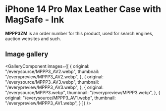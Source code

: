 
# iPhone 14 Pro Max Leather Case with MagSafe - Ink

<Callout type='info' emoji='👉🏻'>**MPPP3ZM** is an order number for this product, used for search engines, auction websites and such.</Callout>

## Image gallery

<GalleryComponent
    images={[
      {
        original: "/everysource/MPPP3_AV2.webp",
        thumbnail: "/everypreview/MPPP3_AV2.webp",
      },
      {
        original: "/everysource/MPPP3_AV3.webp",
        thumbnail: "/everypreview/MPPP3_AV3.webp",
      },
      {
        original: "/everysource/MPPP3.webp",
        thumbnail: "/everypreview/MPPP3.webp",
      },
      {
        original: "/everysource/MPPP3_AV1.webp",
        thumbnail: "/everypreview/MPPP3_AV1.webp",
      }
    ]}
  />
